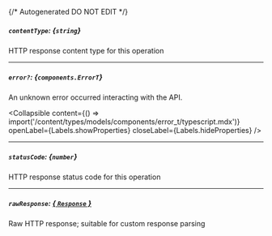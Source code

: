 {/* Autogenerated DO NOT EDIT  */}

##### `contentType`: *{`string`}*
HTTP response content type for this operation

---
##### `error?`: *{`components.ErrorT`}*
An unknown error occurred interacting with the API.

<Collapsible content={() => import('/content/types/models/components/error_t/typescript.mdx')} openLabel={Labels.showProperties} closeLabel={Labels.hideProperties} />


---
##### `statusCode`: *{`number`}*
HTTP response status code for this operation

---
##### `rawResponse`: [*{ `Response` }*](https://developer.mozilla.org/en-US/docs/Web/API/Response)
Raw HTTP response; suitable for custom response parsing


